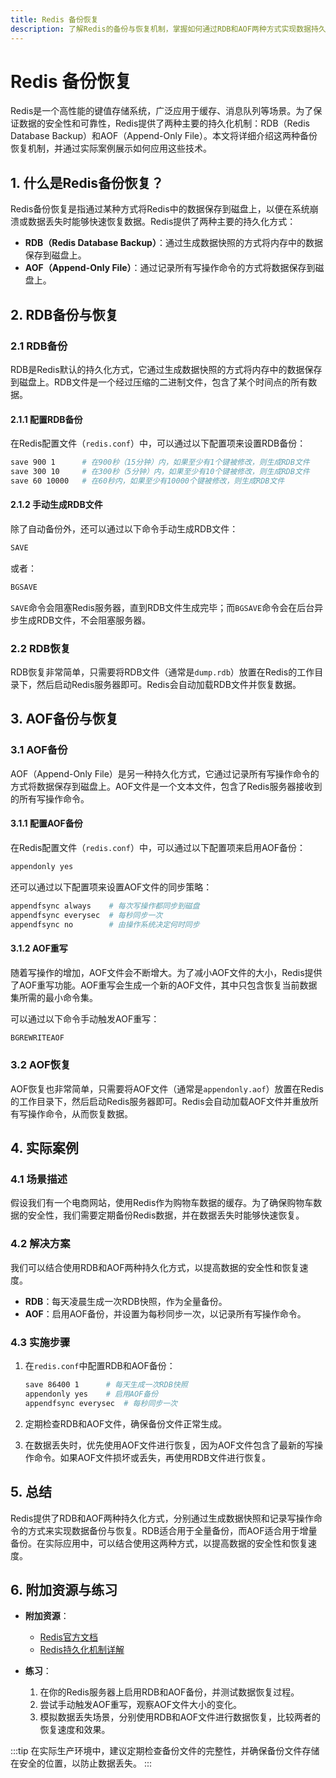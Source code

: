 ```yaml
---
title: Redis 备份恢复
description: 了解Redis的备份与恢复机制，掌握如何通过RDB和AOF两种方式实现数据持久化，并学习如何在实际场景中应用这些技术。
---
```


# Redis 备份恢复

Redis是一个高性能的键值存储系统，广泛应用于缓存、消息队列等场景。为了保证数据的安全性和可靠性，Redis提供了两种主要的持久化机制：RDB（Redis Database Backup）和AOF（Append-Only File）。本文将详细介绍这两种备份恢复机制，并通过实际案例展示如何应用这些技术。

## 1. 什么是Redis备份恢复？

Redis备份恢复是指通过某种方式将Redis中的数据保存到磁盘上，以便在系统崩溃或数据丢失时能够快速恢复数据。Redis提供了两种主要的持久化方式：

- **RDB（Redis Database Backup）**：通过生成数据快照的方式将内存中的数据保存到磁盘上。
- **AOF（Append-Only File）**：通过记录所有写操作命令的方式将数据保存到磁盘上。

## 2. RDB备份与恢复

### 2.1 RDB备份

RDB是Redis默认的持久化方式，它通过生成数据快照的方式将内存中的数据保存到磁盘上。RDB文件是一个经过压缩的二进制文件，包含了某个时间点的所有数据。

#### 2.1.1 配置RDB备份

在Redis配置文件（`redis.conf`）中，可以通过以下配置项来设置RDB备份：

```bash
save 900 1      # 在900秒（15分钟）内，如果至少有1个键被修改，则生成RDB文件
save 300 10     # 在300秒（5分钟）内，如果至少有10个键被修改，则生成RDB文件
save 60 10000   # 在60秒内，如果至少有10000个键被修改，则生成RDB文件
```

#### 2.1.2 手动生成RDB文件

除了自动备份外，还可以通过以下命令手动生成RDB文件：

```bash
SAVE
```

或者：

```bash
BGSAVE
```

`SAVE`命令会阻塞Redis服务器，直到RDB文件生成完毕；而`BGSAVE`命令会在后台异步生成RDB文件，不会阻塞服务器。

### 2.2 RDB恢复

RDB恢复非常简单，只需要将RDB文件（通常是`dump.rdb`）放置在Redis的工作目录下，然后启动Redis服务器即可。Redis会自动加载RDB文件并恢复数据。

## 3. AOF备份与恢复

### 3.1 AOF备份

AOF（Append-Only File）是另一种持久化方式，它通过记录所有写操作命令的方式将数据保存到磁盘上。AOF文件是一个文本文件，包含了Redis服务器接收到的所有写操作命令。

#### 3.1.1 配置AOF备份

在Redis配置文件（`redis.conf`）中，可以通过以下配置项来启用AOF备份：

```bash
appendonly yes
```

还可以通过以下配置项来设置AOF文件的同步策略：

```bash
appendfsync always    # 每次写操作都同步到磁盘
appendfsync everysec  # 每秒同步一次
appendfsync no        # 由操作系统决定何时同步
```

#### 3.1.2 AOF重写

随着写操作的增加，AOF文件会不断增大。为了减小AOF文件的大小，Redis提供了AOF重写功能。AOF重写会生成一个新的AOF文件，其中只包含恢复当前数据集所需的最小命令集。

可以通过以下命令手动触发AOF重写：

```bash
BGREWRITEAOF
```

### 3.2 AOF恢复

AOF恢复也非常简单，只需要将AOF文件（通常是`appendonly.aof`）放置在Redis的工作目录下，然后启动Redis服务器即可。Redis会自动加载AOF文件并重放所有写操作命令，从而恢复数据。

## 4. 实际案例

### 4.1 场景描述

假设我们有一个电商网站，使用Redis作为购物车数据的缓存。为了确保购物车数据的安全性，我们需要定期备份Redis数据，并在数据丢失时能够快速恢复。

### 4.2 解决方案

我们可以结合使用RDB和AOF两种持久化方式，以提高数据的安全性和恢复速度。

- **RDB**：每天凌晨生成一次RDB快照，作为全量备份。
- **AOF**：启用AOF备份，并设置为每秒同步一次，以记录所有写操作命令。

### 4.3 实施步骤

1. 在`redis.conf`中配置RDB和AOF备份：

    ```bash
    save 86400 1      # 每天生成一次RDB快照
    appendonly yes    # 启用AOF备份
    appendfsync everysec  # 每秒同步一次
    ```

2. 定期检查RDB和AOF文件，确保备份文件正常生成。

3. 在数据丢失时，优先使用AOF文件进行恢复，因为AOF文件包含了最新的写操作命令。如果AOF文件损坏或丢失，再使用RDB文件进行恢复。

## 5. 总结

Redis提供了RDB和AOF两种持久化方式，分别通过生成数据快照和记录写操作命令的方式来实现数据备份与恢复。RDB适合用于全量备份，而AOF适合用于增量备份。在实际应用中，可以结合使用这两种方式，以提高数据的安全性和恢复速度。

## 6. 附加资源与练习

- **附加资源**：
  - [Redis官方文档](https://redis.io/documentation)
  - [Redis持久化机制详解](https://redis.io/topics/persistence)

- **练习**：
  1. 在你的Redis服务器上启用RDB和AOF备份，并测试数据恢复过程。
  2. 尝试手动触发AOF重写，观察AOF文件大小的变化。
  3. 模拟数据丢失场景，分别使用RDB和AOF文件进行数据恢复，比较两者的恢复速度和效果。

:::tip
在实际生产环境中，建议定期检查备份文件的完整性，并确保备份文件存储在安全的位置，以防止数据丢失。
:::